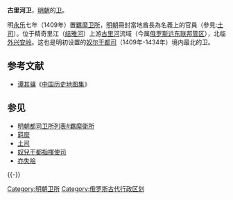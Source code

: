 '''古里河卫'''，[[明朝|明朝]]的[[卫所|卫]]。

明[[永乐_(明朝)|永乐]]七年（1409年）置[[羈縻#元朝以後|羈縻卫所]]，[[明朝|明朝]]冊封當地酋長為名義上的官員（參見:[[土司|土司]]）。位于精奇里江（[[结雅河|结雅河]]）上游[[古里河|古里河]]流域（今属[[俄罗斯|俄罗斯]][[远东联邦管区|远东联邦管区]]），北临[[外兴安岭|外兴安岭]]。这也是明初设置的[[奴尔干都司|奴尔干都司]]（1409年-1434年）境内最北的卫。

== 参考文献 ==
* [[谭其骧|谭其骧]]《[[中国历史地图集|中国历史地图集]]》

== 参见 ==
{{Portal box|历史}}
* [[明朝都司卫所列表#羈縻衛所|明朝都司卫所列表#羈縻衛所]]
* [[羁縻|羁縻]]
* [[土司|土司]]
* [[奴兒干都指揮使司|奴兒干都指揮使司]]
* [[亦失哈|亦失哈]]

{{-}}
{{明朝行政区划|nocat}}
{{明朝行政区划小作品}}
{{DEFAULTSORT:W}}
[[Category:明朝卫所|Category:明朝卫所]]
[[Category:俄罗斯古代行政区划|Category:俄罗斯古代行政区划]]
